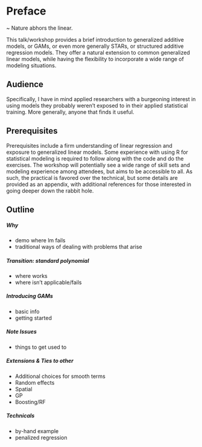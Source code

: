
# Preface

~ Nature abhors the linear.

This talk/workshop provides a brief introduction to <span class="emph">generalized additive models</span>, or GAMs, or even more generally STARs, or <span class="emph">structured additive regression</span> models.  They offer a natural extension to common generalized linear models, while having the flexibility to incorporate a wide range of modeling situations.

## Audience

Specifically, I have in mind applied researchers with a burgeoning interest in using models they probably weren't exposed to in their applied statistical training. More generally, anyone that finds it useful.  

## Prerequisites

Prerequisites include a firm understanding of linear regression and exposure to generalized linear models.  Some experience with using R for statistical modeling is required to follow along with the code and do the exercises. The workshop will potentially see a wide range of skill sets and modeling experience among attendees, but aims to be accessible to all.  As such, the practical is favored over the technical, but some details are provided as an appendix, with additional references for those interested in going deeper down the rabbit hole.


## Outline

##### Why

- demo where lm fails
- traditional ways of dealing with problems that arise

##### Transition: standard polynomial

- where works
- where isn't applicable/fails

##### Introducing GAMs

- basic info
- getting started

##### Note Issues

- things to get used to

##### Extensions & Ties to other

- Additional choices for smooth terms
- Random effects
- Spatial
- GP
- Boosting/RF


##### Technicals

- by-hand example
- penalized regression






